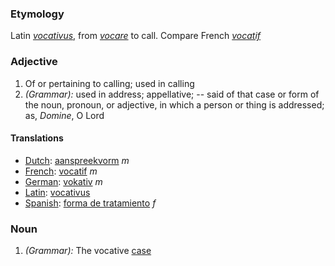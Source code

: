===Etymology===
Latin ''[[vocativus]]'', from ''[[vocare]]'' to call. Compare French ''[[vocatif]]''
===Adjective===
#Of or pertaining to calling; used in calling
#''(Grammar):'' used in address; appellative; -- said of that case or form of the noun, pronoun, or adjective, in which a person or thing is addressed; as, ''Domine'', O Lord
====Translations====
*[[Dutch]]: [[aanspreekvorm]] ''m''
*[[French]]: [[vocatif]] ''m''
*[[German]]: [[vokativ]] ''m''
*[[Latin]]: [[vocativus]]
*[[Spanish]]: [[forma de tratamiento]] ''f''
===Noun===
#''(Grammar):'' The vocative [[case]]